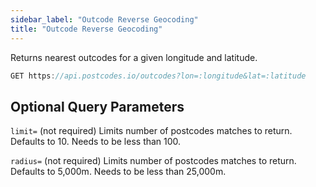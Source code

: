 ```yaml
---
sidebar_label: "Outcode Reverse Geocoding"
title: "Outcode Reverse Geocoding"
---
```


Returns nearest outcodes for a given longitude and latitude.

```javascript
GET https://api.postcodes.io/outcodes?lon=:longitude&lat=:latitude
```

## Optional Query Parameters

`limit=` (not required) Limits number of postcodes matches to return. Defaults to 10. Needs to be less than 100.

`radius=` (not required) Limits number of postcodes matches to return. Defaults to 5,000m. Needs to be less than 25,000m.
